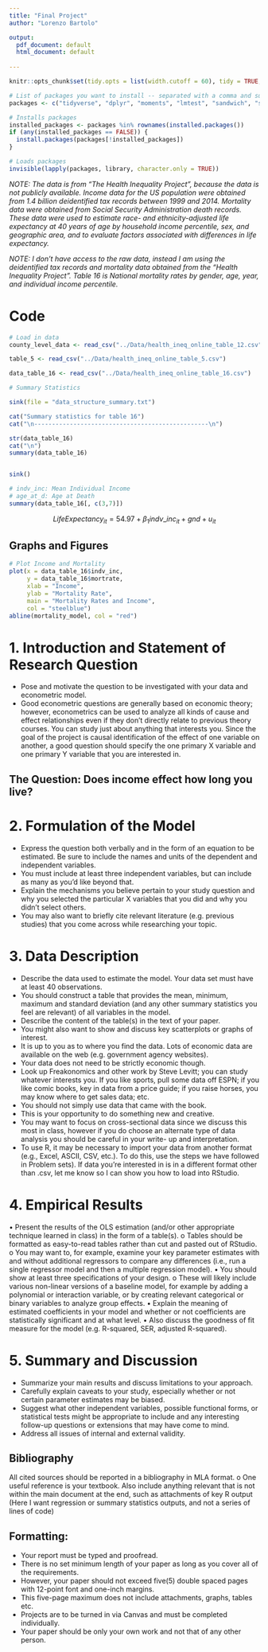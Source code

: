 ```yaml
---
title: "Final Project"
author: "Lorenzo Bartolo"

output:
  pdf_document: default
  html_document: default
    
---
```


```r
knitr::opts_chunk$set(tidy.opts = list(width.cutoff = 60), tidy = TRUE, echo = TRUE)

# List of packages you want to install -- separated with a comma and surrounded in "quotes" 
packages <- c("tidyverse", "dplyr", "moments", "lmtest", "sandwich", "stringr", "readr", "here", "ggplot2", "modelr", "MASS", "knitr", "formatR", "car", "AER", "plm", "stargazer", "readxl","haven")

# Installs packages
installed_packages <- packages %in% rownames(installed.packages())
if (any(installed_packages == FALSE)) {
  install.packages(packages[!installed_packages])
}

# Loads packages
invisible(lapply(packages, library, character.only = TRUE))

```


*NOTE: The data is from "The Health Inequality Project", because the data is not publicly available. Income data for the US population were obtained from 1.4 billion deidentified tax records between 1999 and 2014. Mortality data were obtained from Social Security Administration death records. These data were used to estimate race- and ethnicity-adjusted life expectancy at 40 years of age by household income percentile, sex, and geographic area, and to evaluate factors associated with differences in life expectancy. *

*NOTE: I don't have access to the raw data, instead I am using the deidentified tax records and mortality data obtained from the "Health Inequality Project". Table 16 is National mortality rates by gender, age, year, and individual income percentile.*



# Code
```r

# Load in data
county_level_data <- read_csv("../Data/health_ineq_online_table_12.csv")

table_5 <- read_csv("../Data/health_ineq_online_table_5.csv")

data_table_16 <- read_csv("../Data/health_ineq_online_table_16.csv")

```


```r
# Summary Statistics

sink(file = "data_structure_summary.txt")

cat("Summary statistics for table 16")
cat("\n-------------------------------------------------\n")

str(data_table_16)
cat("\n")
summary(data_table_16)


sink()
```


```r
# indv_inc: Mean Individual Income
# age_at_d: Age at Death
summary(data_table_16[, c(3,7)])

```



$$ LifeExpectancy_{it} = 54.97 + \beta_1 indv\_inc_{it} + gnd + u_{it} $$


## Graphs and Figures
```r
# Plot Income and Mortality 
plot(x = data_table_16$indv_inc, 
     y = data_table_16$mortrate, 
     xlab = "Income",
     ylab = "Mortality Rate",
     main = "Mortality Rates and Income",
     col = "steelblue")
abline(mortality_model, col = "red")
```


# 1. Introduction and Statement of Research Question
- Pose and motivate the question to be investigated with your data and econometric model.
- Good econometric questions are generally based on economic theory; however,
econometrics can be used to analyze all kinds of cause and effect relationships even if
they don’t directly relate to previous theory courses. You can study just about anything
that interests you. Since the goal of the project is causal identification of the effect of
one variable on another, a good question should specify the one primary X variable
and one primary Y variable that you are interested in.

## The Question: Does income effect how long you live?


# 2. Formulation of the Model
- Express the question both verbally and in the form of an equation to be estimated. Be sure to
include the names and units of the dependent and independent variables.
- You must include at least three independent variables, but can include as many as you’d like
beyond that.
- Explain the mechanisms you believe pertain to your study question and why you selected the
particular X variables that you did and why you didn’t select others.
- You may also want to briefly cite relevant literature (e.g. previous studies) that you come across
while researching your topic.


# 3. Data Description
- Describe the data used to estimate the model. Your data set must have at least 40 observations.
- You should construct a table that provides the mean, minimum, maximum and
standard deviation (and any other summary statistics you feel are relevant) of all
variables in the model.
- Describe the content of the table(s) in the text of your paper.
- You might also want to show and discuss key scatterplots or graphs of interest.
- It is up to you as to where you find the data. Lots of economic data are available on the web (e.g.
government agency websites).
- Your data does not need to be strictly economic though.
- Look up Freakonomics and other work by Steve Levitt; you can study whatever interests
you. If you like sports, pull some data off ESPN; if you like comic books, key in data
from a price guide; if you raise horses, you may know where to get sales data; etc.
- You should not simply use data that came with the book.
- This is your opportunity to do something new and creative.
- You may want to focus on cross-sectional data since we discuss this most in class, however if you
do choose an alternate type of data analysis you should be careful in your write- up and
interpretation.
- To use R, it may be necessary to import your data from another format (e.g., Excel, ASCII, CSV,
etc.). To do this, use the steps we have followed in Problem sets). If data you’re interested in is in
a different format other than .csv, let me know so I can show you how to load into RStudio.


# 4. Empirical Results
• Present the results of the OLS estimation (and/or other appropriate technique learned in class) in
the form of a table(s).
o Tables should be formatted as easy-to-read tables rather than cut and pasted out of
RStudio.
o You may want to, for example, examine your key parameter estimates with and without
additional regressors to compare any differences (i.e., run a single regressor model and
then a multiple regression model).
• You should show at least three specifications of your design.
o These will likely include various non-linear versions of a baseline model, for example by
adding a polynomial or interaction variable, or by creating relevant categorical or binary
variables to analyze group effects.
• Explain the meaning of estimated coefficients in your model and whether or not coefficients are
statistically significant and at what level.
• Also discuss the goodness of fit measure for the model (e.g. R-squared, SER, adjusted R-squared).


# 5. Summary and Discussion
- Summarize your main results and discuss limitations to your approach.
- Carefully explain caveats to your study, especially whether or not certain parameter
estimates may be biased.
- Suggest what other independent variables, possible functional forms, or statistical tests
might be appropriate to include and any interesting follow-up questions or extensions
that may have come to mind.
- Address all issues of internal and external validity.


## Bibliography
All cited sources should be reported in a bibliography in MLA format.
o One useful reference is your textbook.
Also include anything relevant that is not within the main document at the end, such as
attachments of key R output (Here I want regression or summary statistics outputs, and not a
series of lines of code)


## Formatting:
- Your report must be typed and proofread.
- There is no set minimum length of your paper as long as you cover all of the requirements.
- However, your paper should not exceed five(5) double spaced pages with 12-point font and
one-inch margins.
- This five-page maximum does not include attachments, graphs, tables etc.
- Projects are to be turned in via Canvas and must be completed individually.
- Your paper should be only your own work and not that of any other person.

